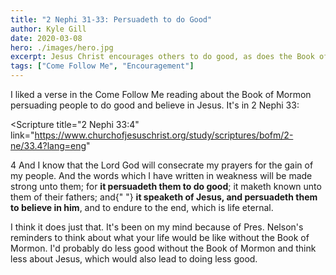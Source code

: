 ```yaml
---
title: "2 Nephi 31-33: Persuadeth to do Good"
author: Kyle Gill
date: 2020-03-08
hero: ./images/hero.jpg
excerpt: Jesus Christ encourages others to do good, as does the Book of Mormon which testifies of Him
tags: ["Come Follow Me", "Encouragement"]
---
```


I liked a verse in the Come Follow Me reading about the Book of Mormon persuading people to do good and believe in Jesus. It's in 2 Nephi 33:

<Scripture
  title="2 Nephi 33:4"
  link="https://www.churchofjesuschrist.org/study/scriptures/bofm/2-ne/33.4?lang=eng"
>
  4 And I know that the Lord God will consecrate my prayers for the gain of my
  people. And the words which I have written in weakness will be made strong
  unto them; for <b>it persuadeth them to do good</b>; it maketh known unto them
  of their fathers; and{" "}
  <b>it speaketh of Jesus, and persuadeth them to believe in him</b>, and to
  endure to the end, which is life eternal.
</Scripture>

I think it does just that. It's been on my mind because of Pres. Nelson's reminders to think about what your life would be like without the Book of Mormon. I'd probably do less good without the Book of Mormon and think less about Jesus, which would also lead to doing less good.
